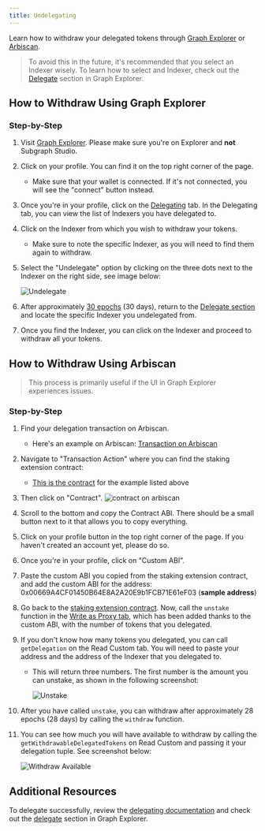 ```yaml
---
title: Undelegating
---
```


Learn how to withdraw your delegated tokens through [Graph Explorer](https://thegraph.com/explorer) or [Arbiscan](https://arbiscan.io/).

> To avoid this in the future, it's recommended that you select an Indexer wisely. To learn how to select and Indexer, check out the [Delegate](https://thegraph.com/explorer/delegate?chain=arbitrum-one) section in Graph Explorer.

## How to Withdraw Using Graph Explorer

### Step-by-Step

1. Visit [Graph Explorer](https://thegraph.com/explorer). Please make sure you're on Explorer and **not** Subgraph Studio.
2. Click on your profile. You can find it on the top right corner of the page.
   - Make sure that your wallet is connected. If it's not connected, you will see the "connect" button instead.
3. Once you're in your profile, click on the [Delegating](https://thegraph.com/explorer/delegate?chain=arbitrum-one) tab. In the Delegating tab, you can view the list of Indexers you have delegated to.
4. Click on the Indexer from which you wish to withdraw your tokens.
   - Make sure to note the specific Indexer, as you will need to find them again to withdraw.
5. Select the "Undelegate" option by clicking on the three dots next to the Indexer on the right side, see image below:

   ![Undelegate](/img/undelegate-button.png)

6. After approximately [30 epochs](https://thegraph.com/explorer/network/epochs?chain=arbitrum-one) (30 days), return to the [Delegate section](https://thegraph.com/explorer/delegate?chain=arbitrum-one) and locate the specific Indexer you undelegated from.
7. Once you find the Indexer, you can click on the Indexer and proceed to withdraw all your tokens.

## How to Withdraw Using Arbiscan

> This process is primarily useful if the UI in Graph Explorer experiences issues.

### Step-by-Step

1. Find your delegation transaction on Arbiscan.
   - Here's an example on Arbiscan: [Transaction on Arbiscan](https://arbiscan.io/tx/0xcf2110eac897099f821064445041031efb32786392bdbe7544a4cb7a6b2e4f9a)
2. Navigate to "Transaction Action" where you can find the staking extension contract:
   - [This is the contract](https://arbiscan.io/address/0x00669A4CF01450B64E8A2A20E9b1FCB71E61eF03) for the example listed above
3. Then click on "Contract". ![contract on arbiscan](/img/Contract-Arbiscan.png)
4. Scroll to the bottom and copy the Contract ABI. There should be a small button next to it that allows you to copy everything.
5. Click on your profile button in the top right corner of the page. If you haven't created an account yet, please do so.
6. Once you're in your profile, click on "Custom ABI”.
7. Paste the custom ABI you copied from the staking extension contract, and add the custom ABI for the address: 0x00669A4CF01450B64E8A2A20E9b1FCB71E61eF03 (**sample address**)
8. Go back to the [staking extension contract](https://arbiscan.io/address/0x00669A4CF01450B64E8A2A20E9b1FCB71E61eF03#writeProxyContract). Now, call the `unstake` function in the [Write as Proxy tab](https://arbiscan.io/address/0x00669A4CF01450B64E8A2A20E9b1FCB71E61eF03#writeProxyContract), which has been added thanks to the custom ABI, with the number of tokens that you delegated.
9. If you don't know how many tokens you delegated, you can call `getDelegation` on the Read Custom tab. You will need to paste your address and the address of the Indexer that you delegated to.

   - This will return three numbers. The first number is the amount you can unstake, as shown in the following screenshot:

     ![Unstake](/img/Unstake-amount.png)

10. After you have called `unstake`, you can withdraw after approximately 28 epochs (28 days) by calling the `withdraw` function.
11. You can see how much you will have available to withdraw by calling the `getWithdrawableDelegatedTokens` on Read Custom and passing it your delegation tuple. See screenshot below:

    ![Withdraw Available](/img/withdraw-available.png)

## Additional Resources

To delegate successfully, review the [delegating documentation](/resources/roles/delegating/) and check out the [delegate](https://thegraph.com/explorer/delegate?chain=arbitrum-one) section in Graph Explorer.
